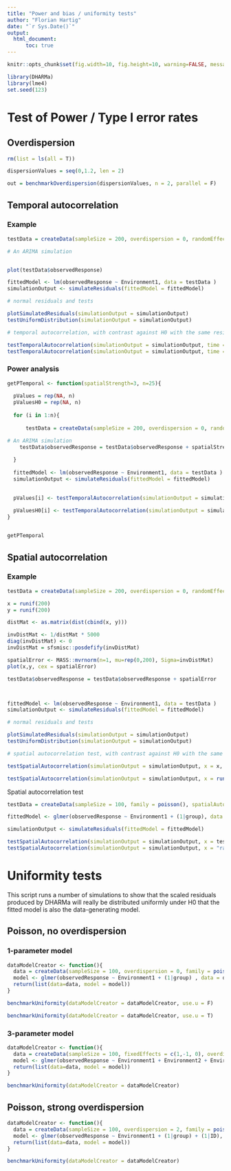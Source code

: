 ```yaml
---
title: "Power and bias / uniformity tests"
author: "Florian Hartig"
date: "`r Sys.Date()`"
output: 
  html_document:
      toc: true
---
```


```r
knitr::opts_chunk$set(fig.width=10, fig.height=10, warning=FALSE, message=FALSE, cache = T)
```


```r
library(DHARMa)
library(lme4)
set.seed(123)
```


# Test of Power / Type I error rates 

## Overdispersion


```r

rm(list = ls(all = T))

dispersionValues = seq(0,1.2, len = 2)

out = benchmarkOverdispersion(dispersionValues, n = 2, parallel = F)


```





## Temporal autocorrelation


### Example 

```r

testData = createData(sampleSize = 200, overdispersion = 0, randomEffectVariance = 0, family = poisson())

# An ARIMA simulation


plot(testData$observedResponse)

fittedModel <- lm(observedResponse ~ Environment1, data = testData )
simulationOutput <- simulateResiduals(fittedModel = fittedModel)

# normal residuals and tests

plotSimulatedResiduals(simulationOutput = simulationOutput)
testUniformDistribution(simulationOutput = simulationOutput)

# temporal autocorrelation, with contrast against H0 with the same residual structure

testTemporalAutocorrelation(simulationOutput = simulationOutput, time = 1:200)
testTemporalAutocorrelation(simulationOutput = simulationOutput, time = runif(200))

```

### Power analysis 


```r

getPTemporal <- function(spatialStrength=3, n=25){
  
  pValues = rep(NA, n)
  pValuesH0 = rep(NA, n)
  
  for (i in 1:n){
    
      testData = createData(sampleSize = 200, overdispersion = 0, randomEffectVariance = 0, family = gaussian())

# An ARIMA simulation
    testData$observedResponse = testData$observedResponse + spatialStrength *as.vector(arima.sim(n = 200, list(ar = c(0.8897, -0.4858), ma = c(-0.2279, 0.2488))))
    
  }
  
  fittedModel <- lm(observedResponse ~ Environment1, data = testData )
  simulationOutput <- simulateResiduals(fittedModel = fittedModel)
  

  pValues[i] <- testTemporalAutocorrelation(simulationOutput = simulationOutput, time = 1:200, plot = F, print = F)$p.value
  
  pValuesH0[i] <- testTemporalAutocorrelation(simulationOutput = simulationOutput, time = runif(200), plot = F, print = F)$p.value
}


getPTemporal


```




## Spatial autocorrelation

### Example 


```r


testData = createData(sampleSize = 200, overdispersion = 0, randomEffectVariance = 0, family = gaussian())

x = runif(200)
y = runif(200)

distMat <- as.matrix(dist(cbind(x, y))) 

invDistMat <- 1/distMat * 5000
diag(invDistMat) <- 0
invDistMat = sfsmisc::posdefify(invDistMat)

spatialError <- MASS::mvrnorm(n=1, mu=rep(0,200), Sigma=invDistMat)
plot(x,y, cex = spatialError)

testData$observedResponse = testData$observedResponse + spatialError



fittedModel <- lm(observedResponse ~ Environment1, data = testData )
simulationOutput <- simulateResiduals(fittedModel = fittedModel)

# normal residuals and tests

plotSimulatedResiduals(simulationOutput = simulationOutput)
testUniformDistribution(simulationOutput = simulationOutput)

# spatial autocorrelation test, with contrast against H0 with the same residual structure

testSpatialAutocorrelation(simulationOutput = simulationOutput, x = x, y= y)

testSpatialAutocorrelation(simulationOutput = simulationOutput, x = runif(200, -1,1), y= runif(200, -1,1))

```

Spatial autocorrelation test 


```r
testData = createData(sampleSize = 100, family = poisson(), spatialAutocorrelation = 5)

fittedModel <- glmer(observedResponse ~ Environment1 + (1|group), data = testData, family = poisson() )

simulationOutput <- simulateResiduals(fittedModel = fittedModel)

testSpatialAutocorrelation(simulationOutput = simulationOutput, x = testData$x, y= testData$y)
testSpatialAutocorrelation(simulationOutput = simulationOutput, x = "random", y= "random")

```



# Uniformity tests 

This script runs a number of simulations to show that the scaled residuals produced by DHARMa will really be distributed uniformly under H0 that the fitted model is also the data-generating model. 

## Poisson, no overdispersion

### 1-parameter model

```r

dataModelCreator <- function(){
  data = createData(sampleSize = 100, overdispersion = 0, family = poisson())
  model <- glmer(observedResponse ~ Environment1 + (1|group) , data = data, family = "poisson")  
  return(list(data=data, model = model))
}

benchmarkUniformity(dataModelCreator = dataModelCreator, use.u = F)

benchmarkUniformity(dataModelCreator = dataModelCreator, use.u = T)

```

### 3-parameter model


```r

dataModelCreator <- function(){
  data = createData(sampleSize = 100, fixedEffects = c(1,-1, 0), overdispersion = 0, family = poisson())
  model <- glmer(observedResponse ~ Environment1 + Environment2 + Environment3 + (1|group) , data = data, family = "poisson")  
  return(list(data=data, model = model))
}

benchmarkUniformity(dataModelCreator = dataModelCreator)

```

## Poisson, strong overdispersion

```r

dataModelCreator <- function(){
  data = createData(sampleSize = 100, overdispersion = 2, family = poisson())
  model <- glmer(observedResponse ~ Environment1 + (1|group) + (1|ID), data = data, family = "poisson")  
  return(list(data=data, model = model))
}

benchmarkUniformity(dataModelCreator = dataModelCreator)

```


